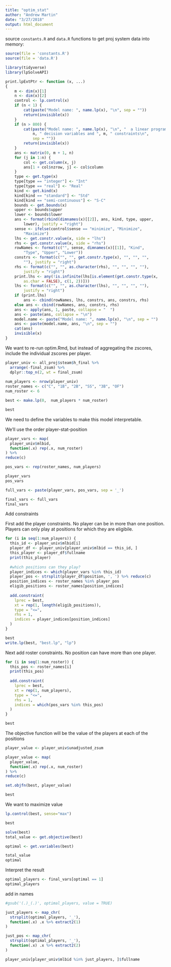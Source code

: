 ```yaml
---
title: "optim_stat"
author: "Andrew Martin"
date: "3/27/2018"
output: html_document
---
```


source `constants.R` and `data.R` functions to get proj system data into memory:
```r
source(file = 'constants.R')
source(file = 'data.R')

```

```r
library(tidyverse)
library(lpSolveAPI)

```

```r

print.lpExtPtr <- function (x, ...) 
{
    m <- dim(x)[1]
    n <- dim(x)[2]
    control <- lp.control(x)
    if (n < 1) {
        cat(paste("Model name: ", name.lp(x), "\n", sep = ""))
        return(invisible(x))
    }
    if (n > 800) {
        cat(paste("Model name: ", name.lp(x), "\n", "  a linear program with ", 
            n, " decision variables and ", m, " constraints\n", 
            sep = ""))
        return(invisible(x))
    }
    ans <- matrix(0, m + 1, n)
    for (j in 1:n) {
        col <- get.column(x, j)
        ans[1 + col$nzrow, j] <- col$column
    }
    type <- get.type(x)
    type[type == "integer"] <- "Int"
    type[type == "real"] <- "Real"
    kind <- get.kind(x)
    kind[kind == "standard"] <- "Std"
    kind[kind == "semi-continuous"] <- "S-C"
    bounds <- get.bounds(x)
    upper <- bounds$upper
    lower <- bounds$lower
    ans <- format(rbind(dimnames(x)[[2]], ans, kind, type, upper, 
        lower), justify = "right")
    sense <- ifelse(control$sense == "minimize", "Minimize", 
        "Maximize")
    lhs <- get.constr.value(x, side = "lhs")
    rhs <- get.constr.value(x, side = "rhs")
    rowNames <- format(c("", sense, dimnames(x)[[1]], "Kind", 
        "Type", "Upper", "Lower"))
    constrs <- format(c("", "", get.constr.type(x), "", "", "", 
        ""), justify = "right")
    rhs <- format(c("", "", as.character(rhs), "", "", "", ""), 
        justify = "right")
    print.lhs <- any(!is.infinite(lhs[is.element(get.constr.type(x, 
        as.char = FALSE), c(1, 2))]))
    lhs <- format(c("", "", as.character(lhs), "", "", "", ""), 
        justify = "right")
    if (print.lhs) 
        ans <- cbind(rowNames, lhs, constrs, ans, constrs, rhs)
    else ans <- cbind(rowNames, ans, constrs, rhs)
    ans <- apply(ans, 1, paste, collapse = "  ")
    ans <- paste(ans, collapse = "\n")
    model.name <- paste("Model name: ", name.lp(x), "\n", sep = "")
    ans <- paste(model.name, ans, "\n", sep = "")
    cat(ans)
    invisible(x)
}
```

We want to re-run optim.Rmd, but instead of aggregating the zscores, include the individual zscores per player.

```r

player_univ <- all_proj$steam$h_final %>% 
  arrange(-final_zsum) %>% 
  dplyr::top_n(2, wt = final_zsum)
  
num_players <- nrow(player_univ)
roster_names <- c("C", "1B", "2B", "SS", "3B", "OF")
num_roster <- 6

best <- make.lp(0,  num_players * num_roster)

best

```

We need to define the variables to make this model interpretable.

We'll use the order
player-stat-position

```r

player_vars <- map(
  player_univ$mlbid, 
  function(.x) rep(.x, num_roster)
) %>% 
reduce(c)

pos_vars <- rep(roster_names, num_players)

player_vars
pos_vars

full_vars <- paste(player_vars, pos_vars, sep = '_')

final_vars <- full_vars
final_vars
```

Add constraints

First add the player constraints.
No player can be in more than one position.
Players can only play at positions for which they are eligibile.

```r

for (i in seq(1:num_players)) {
  this_id <- player_univ$mlbid[i]
  player_df <- player_univ[player_univ$mlbid == this_id, ]
  this_player <- player_df$fullname
  print(this_player)
  
  #which positions can they play?
  player_indices <- which(player_vars %in% this_id)
  player_pos <- strsplit(player_df$position, ', ') %>% reduce(c)
  position_indices <- roster_names %in% player_pos
  eligib_positions <- roster_names[position_indices]
  
  add.constraint(
    lprec = best, 
    xt = rep(1, length(eligib_positions)),
    type = "<=",
    rhs = 1,
    indices = player_indices[position_indices]
  )
}

best
write.lp(best, "best.lp", "lp") 
```

Next add roster constraints.
No position can have more than one player.

```r

for (i in seq(1:num_roster)) {
  this_pos <- roster_names[i]
  print(this_pos)
  
  add.constraint(
    lprec = best, 
    xt = rep(1, num_players),
    type = "<=",
    rhs = 1,
    indices = which(pos_vars %in% this_pos)
  )
}

best

```

The objective function will be the value of the players at each of the positions

```r

player_value <- player_univ$unadjusted_zsum

player_value <- map(
  player_value, 
  function(.x) rep(.x, num_roster)
) %>% 
reduce(c)

set.objfn(best, player_value)

best


```

We want to maximize value

```r
lp.control(best, sense="max")

best
```

```r

solve(best)
total_value <- get.objective(best)

optimal <- get.variables(best)

total_value
optimal
```

Interpret the result

```r

optimal_players <- final_vars[optimal == 1]
optimal_players

```
add in names

```r

#gsub('(.)_(.)', optimal_players, value = TRUE)

just_players <- map_chr(
  strsplit(optimal_players, '_'), 
  function(.x) .x %>% extract2(1)
)

just_pos <- map_chr(
  strsplit(optimal_players, '_'), 
  function(.x) .x %>% extract2(2)
)

player_univ[player_univ$mlbid %in% just_players, ]$fullname

```
